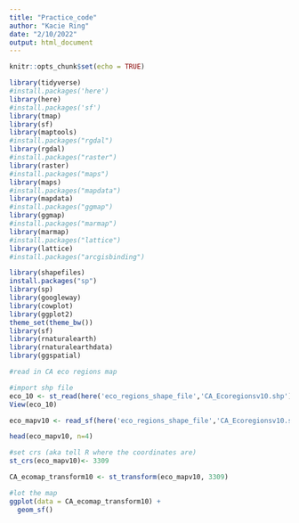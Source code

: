 ```yaml
---
title: "Practice_code"
author: "Kacie Ring"
date: "2/10/2022"
output: html_document
---
```


```r
knitr::opts_chunk$set(echo = TRUE)

library(tidyverse)
#install.packages('here')
library(here)
#install.packages('sf')
library(tmap)
library(sf) 
library(maptools)
#install.packages("rgdal")
library(rgdal)
#install.packages("raster")
library(raster)
#install.packages("maps")
library(maps)
#install.packages("mapdata")
library(mapdata)
#install.packages("ggmap")
library(ggmap)
#install.packages("marmap")
library(marmap)
#install.packages("lattice")
library(lattice)
#install.packages("arcgisbinding")

library(shapefiles)
install.packages("sp")
library(sp)
library(googleway)
library(cowplot)
library(ggplot2)
theme_set(theme_bw())
library(sf)
library(rnaturalearth)
library(rnaturalearthdata)
library(ggspatial)

```



```r

#read in CA eco regions map 

#import shp file 
eco_10 <- st_read(here('eco_regions_shape_file','CA_Ecoregionsv10.shp'))
View(eco_10)

eco_mapv10 <- read_sf(here('eco_regions_shape_file','CA_Ecoregionsv10.shp'))

head(eco_mapv10, n=4)

#set crs (aka tell R where the coordinates are)
st_crs(eco_mapv10)<- 3309

CA_ecomap_transform10 <- st_transform(eco_mapv10, 3309)

#lot the map
ggplot(data = CA_ecomap_transform10) +
  geom_sf()


```




```r





```

